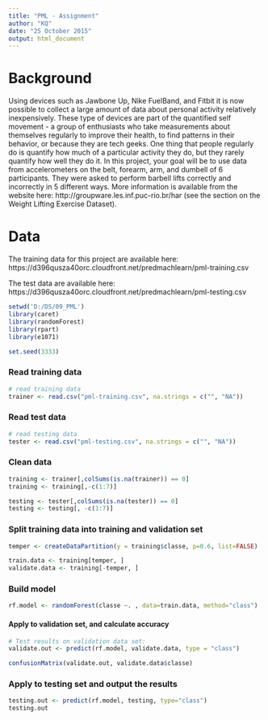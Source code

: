 ```yaml
---
title: "PML - Assignment"
author: "KQ"
date: "25 October 2015"
output: html_document
---
```




# Background

Using devices such as Jawbone Up, Nike FuelBand, and Fitbit it is now possible to collect a large amount of data about personal activity relatively inexpensively. These type of devices are part of the quantified self movement - a group of enthusiasts who take measurements about themselves regularly to improve their health, to find patterns in their behavior, or because they are tech geeks. One thing that people regularly do is quantify how much of a particular activity they do, but they rarely quantify how well they do it. In this project, your goal will be to use data from accelerometers on the belt, forearm, arm, and dumbell of 6 participants. They were asked to perform barbell lifts correctly and incorrectly in 5 different ways. More information is available from the website here: http://groupware.les.inf.puc-rio.br/har (see the section on the Weight Lifting Exercise Dataset). 

# Data
The training data for this project are available here: 
https://d396qusza40orc.cloudfront.net/predmachlearn/pml-training.csv

The test data are available here: 
https://d396qusza40orc.cloudfront.net/predmachlearn/pml-testing.csv

```r
setwd('D:/DS/09_PML')
library(caret)
library(randomForest)
library(rpart)
library(e1071)

set.seed(3333)
```


### Read training data
``` r
# read training data
trainer <- read.csv("pml-training.csv", na.strings = c("", "NA"))

```

### Read test data
``` r
# read testing data
tester <- read.csv("pml-testing.csv", na.strings = c("", "NA"))
```


### Clean data

``` r
training <- trainer[,colSums(is.na(trainer)) == 0]
training <- training[,-c(1:7)]

testing <- tester[,colSums(is.na(tester)) == 0]
testing <- testing[, -c(1:7)]
```



### Split training data into training and validation set
``` r
temper <- createDataPartition(y = training$classe, p=0.6, list=FALSE)

train.data <- training[temper, ]
validate.data <- training[-temper, ]

```

### Build model
``` r
rf.model <- randomForest(classe ~. , data=train.data, method="class")

```

#### Apply to validation set, and calculate accuracy


``` r
# Test results on validation data set:
validate.out <- predict(rf.model, validate.data, type = "class")

confusionMatrix(validate.out, validate.data$classe)
```


### Apply to testing set and output the results
``` r
testing.out <- predict(rf.model, testing, type="class")
testing.out
```